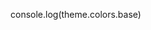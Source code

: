 <!-- Colors.stories.mdx -->

console.log(theme.colors.base)

<Meta title="Design Tokens/Colors" />

<ColorPalette>
  <ColorItem
    title="theme.colors.base"
    subtitle="Some of the Base"
    colors={{ theme.colors.base }}
  />
</ColorPalette>
